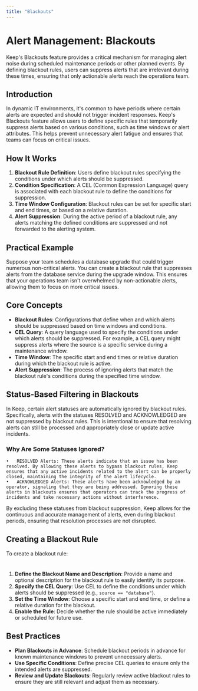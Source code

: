```yaml
---
title: "Blackouts"
---
```


# Alert Management: Blackouts

Keep's Blackouts feature provides a critical mechanism for managing alert noise during scheduled maintenance periods or other planned events. By defining blackout rules, users can suppress alerts that are irrelevant during these times, ensuring that only actionable alerts reach the operations team.

## Introduction

In dynamic IT environments, it's common to have periods where certain alerts are expected and should not trigger incident responses. Keep's Blackouts feature allows users to define specific rules that temporarily suppress alerts based on various conditions, such as time windows or alert attributes. This helps prevent unnecessary alert fatigue and ensures that teams can focus on critical issues.

## How It Works

1. **Blackout Rule Definition**: Users define blackout rules specifying the conditions under which alerts should be suppressed.
2. **Condition Specification**: A CEL (Common Expression Language) query is associated with each blackout rule to define the conditions for suppression.
3. **Time Window Configuration**: Blackout rules can be set for specific start and end times, or based on a relative duration.
4. **Alert Suppression**: During the active period of a blackout rule, any alerts matching the defined conditions are suppressed and not forwarded to the alerting system.

## Practical Example

Suppose your team schedules a database upgrade that could trigger numerous non-critical alerts. You can create a blackout rule that suppresses alerts from the database service during the upgrade window. This ensures that your operations team isn't overwhelmed by non-actionable alerts, allowing them to focus on more critical issues.

## Core Concepts

- **Blackout Rules**: Configurations that define when and which alerts should be suppressed based on time windows and conditions.
- **CEL Query**: A query language used to specify the conditions under which alerts should be suppressed. For example, a CEL query might suppress alerts where the source is a specific service during a maintenance window.
- **Time Window**: The specific start and end times or relative duration during which the blackout rule is active.
- **Alert Suppression**: The process of ignoring alerts that match the blackout rule's conditions during the specified time window.

## Status-Based Filtering in Blackouts

In Keep, certain alert statuses are automatically ignored by blackout rules. Specifically, alerts with the statuses RESOLVED and ACKNOWLEDGED are not suppressed by blackout rules. This is intentional to ensure that resolving alerts can still be processed and appropriately close or update active incidents.

### Why Are Some Statuses Ignored?

	•	RESOLVED Alerts: These alerts indicate that an issue has been resolved. By allowing these alerts to bypass blackout rules, Keep ensures that any active incidents related to the alert can be properly closed, maintaining the integrity of the alert lifecycle.
	•	ACKNOWLEDGED Alerts: These alerts have been acknowledged by an operator, signaling that they are being addressed. Ignoring these alerts in blackouts ensures that operators can track the progress of incidents and take necessary actions without interference.

By excluding these statuses from blackout suppression, Keep allows for the continuous and accurate management of alerts, even during blackout periods, ensuring that resolution processes are not disrupted.

## Creating a Blackout Rule

To create a blackout rule:

<Frame width="100" height="200">
  <img height="10" src="/images/blackout-creation.png" />
</Frame>

1. **Define the Blackout Name and Description**: Provide a name and optional description for the blackout rule to easily identify its purpose.
2. **Specify the CEL Query**: Use CEL to define the conditions under which alerts should be suppressed (e.g., `source == "database"`).
3. **Set the Time Window**: Choose a specific start and end time, or define a relative duration for the blackout.
4. **Enable the Rule**: Decide whether the rule should be active immediately or scheduled for future use.

## Best Practices

- **Plan Blackouts in Advance**: Schedule blackout periods in advance for known maintenance windows to prevent unnecessary alerts.
- **Use Specific Conditions**: Define precise CEL queries to ensure only the intended alerts are suppressed.
- **Review and Update Blackouts**: Regularly review active blackout rules to ensure they are still relevant and adjust them as necessary.
